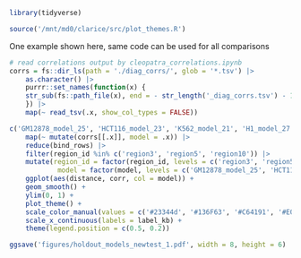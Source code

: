 ```r
library(tidyverse)
```

```r
source('/mnt/md0/clarice/src/plot_themes.R')
```

One example shown here, same code can be used for all comparisons 

```r
# read correlations output by cleopatra_correlations.ipynb
corrs = fs::dir_ls(path = './diag_corrs/', glob = '*.tsv') |>
    as.character() |>
    purrr::set_names(function(x) {
    str_sub(fs::path_file(x), end = - str_length('_diag_corrs.tsv') - 1)
    }) |>
    map(~ read_tsv(.x, show_col_types = FALSE))
```

```r
c('GM12878_model_25', 'HCT116_model_23', 'K562_model_21', 'H1_model_27') |>
    map(~ mutate(corrs[[.x]], model = .x)) |>
    reduce(bind_rows) |>
    filter(region_id %in% c('region3', 'region5', 'region10')) |>
    mutate(region_id = factor(region_id, levels = c('region3', 'region5', 'region10')),
            model = factor(model, levels = c('GM12878_model_25', 'HCT116_model_23', 'K562_model_21', 'H1_model_27'))) |>
    ggplot(aes(distance, corr, col = model)) +
    geom_smooth() +
    ylim(0, 1) +
    plot_theme() +
    scale_color_manual(values = c('#23344d', '#136F63', '#C64191', '#E0A458')) +
    scale_x_continuous(labels = label_kb) +
    theme(legend.position = c(0.5, 0.2)) 

ggsave('figures/holdout_models_newtest_1.pdf', width = 8, height = 6)
```